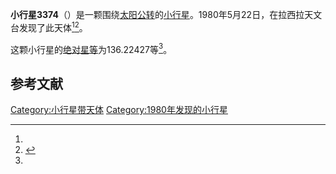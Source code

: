 {{Infobox planet
| bgcolour = #FFFFC0
| name = 3374 Namur
| symbol = 
| image = 
| caption = 
| discovery = yes
| discovery_ref = 
| discoverer = {{link-en|亨利·德波鸿诺|Henri Debehogne}}
| discovery_site = [[拉西拉天文台|拉西拉天文台]] 
| discovered = 1980年5月22日
| designations = yes
| mp_name = 
| named_after = 
| alt_names = 1980 KO/ 1982 VV2
| mp_category = [[主带小行星|主带小行星]]
| orbit_ref = <ref name="a">[http://ssd.jpl.nasa.gov/sbdb.cgi?sstr=3374 3374 Namur] {{Wayback|url=http://ssd.jpl.nasa.gov/sbdb.cgi?sstr=3374 |date=20200921060429 }}，小行星數據庫瀏覽器（JPL Small-Body Database Browser）－[[美国国家航空航天局|美国国家航空航天局]]喷气推进实验室</ref>
| epoch = 2456400.5 (2013年4月18日更新)
| aphelion = {{convert|2.9939517|AU|km|3|abbr=on|lk=out}}
| perihelion = {{convert|2.9048079|AU|km|3|abbr=on}}
| semimajor = {{convert|2.9493798|AU|km|3|abbr=on}}
| eccentricity = 0.0151123
| period = 1850.096925 [[日|日]]<br />5.07[[儒略年|儒略年]]
| avg_speed = 
| inclination = 3.02681
| asc_node = 75.44495
| mean_anomaly = 
| arg_peri = 136.22427
| satellites = 
| physical_characteristics = yes
| dimensions = 
| mass = 
| density = 
| surface_grav = 
| escape_velocity = 
| sidereal_day = 
| axial_tilt = 
| pole_ecliptic_lat = 
| pole_ecliptic_lon = 
| albedo = 
| temperatures= 
| temp_name1 = 
| mean_temp_1 = 
| max_temp_1 = 
| temp_name2 = 
| max_temp_2 = 
| spectral_type = 
| abs_magnitude = 136.22427
}}

'''小行星3374'''（{{lang-en|3374 Namur}}）是一颗围绕[[太阳|太阳]][[公转|公转]]的[[小行星|小行星]]。1980年5月22日，{{link-en|亨利·德波鸿诺|Henri Debehogne}}在拉西拉天文台发现了此天体<ref name="a" /><ref>{{cite news|title=小行星列表|url=http://cfa-www.harvard.edu/iau/lists/NumberedMPs.txt|accessdate=2013-07-08|newspaper=哈佛大学|archive-date=2008-05-17|archive-url=https://web.archive.org/web/20080517010638/http://cfa-www.harvard.edu/iau/lists/NumberedMPs.txt|dead-url=no}}</ref>。

这颗小行星的[[绝对星等|绝对星等]]为136.22427等<ref name="a" />。

==参考文献==
{{reflist}}
{{Minor Planet Number|[[小行星3373|小行星3373]]|[[小行星3375|小行星3375]]}}

{{小天体}}

[[Category:小行星带天体|Category:小行星带天体]]
[[Category:1980年发现的小行星|Category:1980年发现的小行星]]

{{asteroid-stub}}